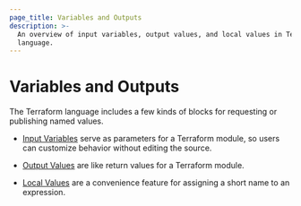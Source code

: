 ```yaml
---
page_title: Variables and Outputs
description: >-
  An overview of input variables, output values, and local values in Terraform
  language.
---
```


# Variables and Outputs

The Terraform language includes a few kinds of blocks for requesting or
publishing named values.

- [Input Variables](/terraform/language/block/variable) serve as parameters for
  a Terraform module, so users can customize behavior without editing the source.

- [Output Values](/terraform/language/block/output) are like return values for a
  Terraform module.

- [Local Values](/terraform/language/values/locals) are a convenience feature for
  assigning a short name to an expression.
